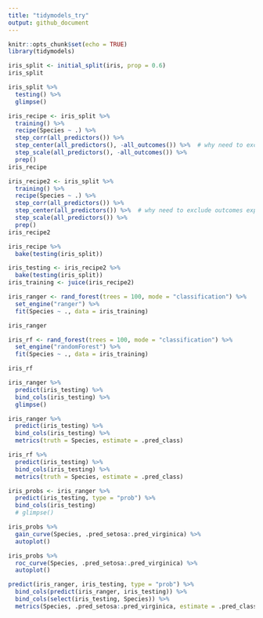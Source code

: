 ```yaml
---
title: "tidymodels_try"
output: github_document
---
```


```r
knitr::opts_chunk$set(echo = TRUE)
library(tidymodels)
```

```r
iris_split <- initial_split(iris, prop = 0.6)
iris_split
```
```r
iris_split %>% 
  testing() %>% 
  glimpse()
```
```r
iris_recipe <- iris_split %>% 
  training() %>% 
  recipe(Species ~ .) %>% 
  step_corr(all_predictors()) %>% 
  step_center(all_predictors(), -all_outcomes()) %>%  # why need to exclude outcomes explicitly?
  step_scale(all_predictors(), -all_outcomes()) %>% 
  prep()
iris_recipe
```

```r
iris_recipe2 <- iris_split %>% 
  training() %>% 
  recipe(Species ~ .) %>% 
  step_corr(all_predictors()) %>% 
  step_center(all_predictors()) %>%  # why need to exclude outcomes explicitly?
  step_scale(all_predictors()) %>% 
  prep()
iris_recipe2
```
```r
iris_recipe %>% 
  bake(testing(iris_split))
```
```r
iris_testing <- iris_recipe2 %>% 
  bake(testing(iris_split))
iris_training <- juice(iris_recipe2)
```

```r
iris_ranger <- rand_forest(trees = 100, mode = "classification") %>% 
  set_engine("ranger") %>% 
  fit(Species ~ ., data = iris_training)

iris_ranger
```
```r
iris_rf <- rand_forest(trees = 100, mode = "classification") %>% 
  set_engine("randomForest") %>% 
  fit(Species ~ ., data = iris_training)

iris_rf
```

```r
iris_ranger %>% 
  predict(iris_testing) %>% 
  bind_cols(iris_testing) %>% 
  glimpse()
```

```r
iris_ranger %>% 
  predict(iris_testing) %>% 
  bind_cols(iris_testing) %>% 
  metrics(truth = Species, estimate = .pred_class)
```

```r

iris_rf %>% 
  predict(iris_testing) %>% 
  bind_cols(iris_testing) %>% 
  metrics(truth = Species, estimate = .pred_class)
```
```r
iris_probs <- iris_ranger %>% 
  predict(iris_testing, type = "prob") %>% 
  bind_cols(iris_testing) 
  # glimpse()
```

```r

iris_probs %>% 
  gain_curve(Species, .pred_setosa:.pred_virginica) %>% 
  autoplot()
```
```r

iris_probs %>% 
  roc_curve(Species, .pred_setosa:.pred_virginica) %>% 
  autoplot()
```
```r
predict(iris_ranger, iris_testing, type = "prob") %>% 
  bind_cols(predict(iris_ranger, iris_testing)) %>% 
  bind_cols(select(iris_testing, Species)) %>% 
  metrics(Species, .pred_setosa:.pred_virginica, estimate = .pred_class)
```


